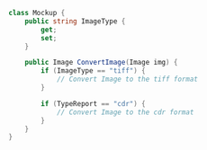 ```csharp
class Mockup {
	public string ImageType {
		get;
		set;
	}

	public Image ConvertImage(Image img) {
		if (ImageType == "tiff") {
			// Convert Image to the tiff format
		}

		if (TypeReport == "cdr") {
			// Convert Image to the cdr format
		}
	}
}
   
```